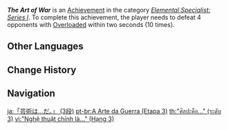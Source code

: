 {{Achievement Infobox
|title        = The Art of War
|id           = 82033
|order id     = 2033
|category     = Elemental Specialist: Series I
|description  = Defeat 4 opponents with [[Overloaded]] within 2s (×10).
|requirements = 
|primogems    = 20
|tracking     = Tracks the number of times the player defeated 4 opponents in this way.
|topic        = 
|set          = The Art of War
|tier         = 3
|tiers_total  = 3
}}
'''''The Art of War''''' is an [[Achievement]] in the category ''[[Elemental Specialist: Series I]]''. To complete this achievement, the player needs to defeat 4 opponents with [[Overloaded]] within two seconds (10 times).
<!--
==Trivia==

==Video Guides==
{{EVT
|video1   = 
|caption1 = 
}}
-->
==Other Languages==
{{Other Languages|Transclude=The Art of War}}

==Change History==
{{Change History|1.0}}
<!--
==References==
{{Reflist}}
-->
==Navigation==
{{Achievement Navbox}}

[[ja:「芸術は…だ。」 (3段)]]
[[pt-br:A Arte da Guerra (Etapa 3)]]
[[th:"ศิลปะคือ..." (ระดับ 3)]]
[[vi:"Nghệ thuật chính là..." (Hạng 3)]]